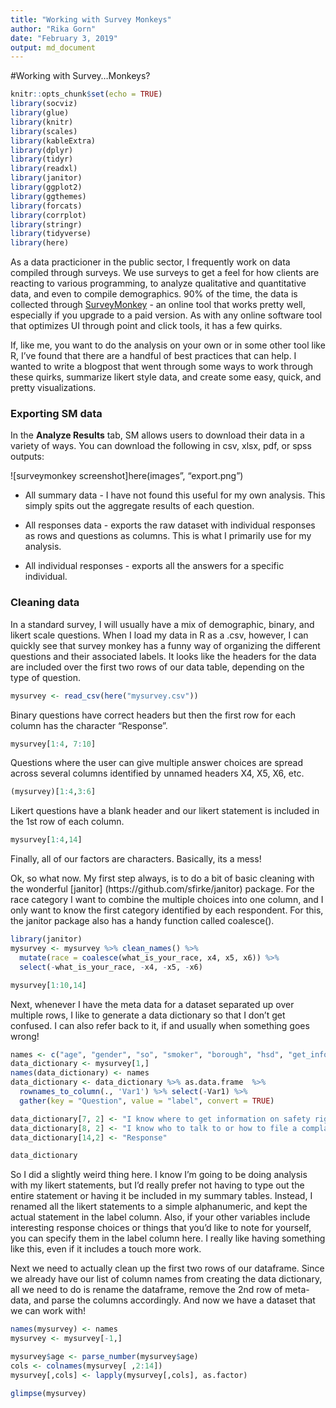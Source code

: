 ```yaml
---
title: "Working with Survey Monkeys"
author: "Rika Gorn"
date: "February 3, 2019"
output: md_document
---
```


#Working with Survey...Monkeys?

```r
knitr::opts_chunk$set(echo = TRUE)
library(socviz)
library(glue)
library(knitr)
library(scales)
library(kableExtra)
library(dplyr)
library(tidyr)
library(readxl)
library(janitor)
library(ggplot2)
library(ggthemes)
library(forcats)
library(corrplot)
library(stringr)
library(tidyverse)
library(here)
```

As a data practicioner in the public sector, I frequently work on data compiled through surveys. We use surveys to get a feel for how clients are reacting to various programming, to analyze qualitative and quantitative data, and even to compile demographics. 90% of the time, the data is collected through [SurveyMonkey](http://surveymonkey.com) - an online tool that works pretty well, especially if you upgrade to a paid version. As with any online software tool that optimizes UI through point and click tools, it has a few quirks. 

If, like me, you want to do the analysis on your own or in some other tool like R, I've found that there are a handful of best practices that can help.  I wanted to write a blogpost that went through some ways to work through these quirks, summarize likert style data, and create some easy, quick, and pretty visualizations.

### Exporting SM data

In the **Analyze Results** tab, SM allows users to download their data in a variety of ways. You can download the following in csv, xlsx, pdf, or spss outputs: 

![surveymonkey screenshot]here(images", "export.png")

* All summary data - I have not found this useful for my own analysis. This simply spits out the aggregate results of each question. 

* All responses data - exports the raw dataset with individual responses as rows and questions as columns. This is what I primarily use for my analysis.

* All individual responses - exports all the answers for a specific individual.

### Cleaning data

In a standard survey, I will usually have a mix of demographic, binary, and likert scale questions. When I load my data in R as a .csv, however, I can quickly see that survey monkey has a funny way of organizing the different questions and their associated labels. It looks like the headers for the data are included over the first two rows of our data table, depending on the type of question. 


```r
mysurvey <- read_csv(here("mysurvey.csv"))
```

Binary questions have correct headers but then the first row for each column has the character "Response". 
```r
mysurvey[1:4, 7:10]
```

Questions where the user can give multiple answer choices are spread across several columns identified by unnamed headers X4, X5, X6, etc.
```r
(mysurvey)[1:4,3:6]
```

Likert questions have a blank header and our likert statement is included in the 1st row of each column. 
```r
mysurvey[1:4,14]
```

Finally, all of our factors are characters. Basically, its a mess!

Ok, so what now. My first step always, is to do a bit of basic cleaning with the wonderful [janitor] (https://github.com/sfirke/janitor) package. For the race category I want to combine the multiple choices into one column, and I only want to know the first category identified by each respondent. For this, the janitor package also has a handy function called coalesce(). 

```r
library(janitor)
mysurvey <- mysurvey %>% clean_names() %>% 
  mutate(race = coalesce(what_is_your_race, x4, x5, x6)) %>% 
  select(-what_is_your_race, -x4, -x5, -x6)  
```

```r
mysurvey[1:10,14]
```
  
Next, whenever I have the meta data for a dataset separated up over multiple rows, I like to generate a data dictionary so that I don't get confused. I can also refer back to it, if and usually when something goes wrong!

```r
names <- c("age", "gender", "so", "smoker", "borough", "hsd", "get_info", "file_complaint", "Q1", "Q2", "Q3", "Q4", "Q5", "race")
data_dictionary <- mysurvey[1,] 
names(data_dictionary) <- names
data_dictionary <- data_dictionary %>% as.data.frame  %>% 
  rownames_to_column(., 'Var1') %>% select(-Var1) %>% 
  gather(key = "Question", value = "label", convert = TRUE)

data_dictionary[7, 2] <- "I know where to get information on safety rights and/or reporting"
data_dictionary[8, 2] <- "I know who to talk to or how to file a complaint if I feel unsafe"
data_dictionary[14,2] <- "Response"

data_dictionary
```

So I did a slightly weird thing here. I know I'm going to be doing analysis with my likert statements, but I'd really prefer not having to type out the entire statement or having it be included in my summary tables. Instead, I renamed all the likert statements to a simple alphanumeric, and kept the actual statement in the label column. Also, if your other variables include interesting response choices or things that you'd like to note for yourself, you can specify them in the label column here. I really like having something like this, even if it includes a touch more work. 

Next we need to actually clean up the first two rows of our dataframe. Since we already have our list of column names from creating the data dictionary, all we need to do is rename the dataframe, remove the 2nd row of meta-data, and parse the columns accordingly. And now we have a dataset that we can work with!

```r
names(mysurvey) <- names
mysurvey <- mysurvey[-1,]   

mysurvey$age <- parse_number(mysurvey$age)
cols <- colnames(mysurvey[ ,2:14])
mysurvey[,cols] <- lapply(mysurvey[,cols], as.factor)

glimpse(mysurvey)

```




